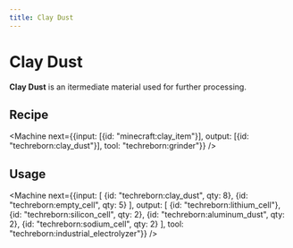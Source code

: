 ```yaml
---
title: Clay Dust
---
```


<ItemImage file="clay_dust" alt="Clay Dust" size="200" />

# Clay Dust

**Clay Dust** is an itermediate material used for further processing.

## Recipe

<CraftingTable recipe="input techreborn:small_pile_of_clay_dust techreborn:small_pile_of_clay_dust air input techreborn:small_pile_of_clay_dust techreborn:small_pile_of_clay_dust air input air air air output techreborn:clay_dust"/>

<Machine next={{input: [{id: "minecraft:clay_item"}], output: [{id: "techreborn:clay_dust"}], tool: "techreborn:grinder"}} />

## Usage

<CraftingTable recipe="input air air air input air techreborn:clay_dust air input air air air output techreborn:small_pile_of_clay_dust,4"/>

<Machine next={{input: [
  {id: "techreborn:clay_dust", qty: 8},
  {id: "techreborn:empty_cell", qty: 5}
], output: [
  {id: "techreborn:lithium_cell"},
  {id: "techreborn:silicon_cell", qty: 2},
  {id: "techreborn:aluminum_dust", qty: 2},
  {id: "techreborn:sodium_cell", qty: 2}
], tool: "techreborn:industrial_electrolyzer"}} />

